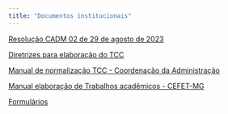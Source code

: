 ```yaml
---
title: "Documentos institucionais"
---
```


[Resolução CADM 02 de 29 de agosto de 2023](https://www.administracao.bh.cefetmg.br/wp-content/uploads/sites/180/2023/08/Resoluo_CADM_02-23___TCCs2-assinada.pdf)

[Diretrizes para elaboração do TCC](https://www.administracao.bh.cefetmg.br/wp-content/uploads/sites/180/2023/08/DIRETRIZES-PARA-BANCAS-TCC-2023.pdf)

[Manual de normalização TCC - Coordenação da Administração](https://www.administracao.bh.cefetmg.br/wp-content/uploads/sites/180/2018/12/Manual_Normalizacao1.pdf)

[Manual elaboração de Trabalhos acadêmicos - CEFET-MG](https://www.administracao.bh.cefetmg.br/wp-content/uploads/sites/180/2023/08/manual-de-normalização.pdf)

[Formulários](https://www.administracao.bh.cefetmg.br/formularios/)

